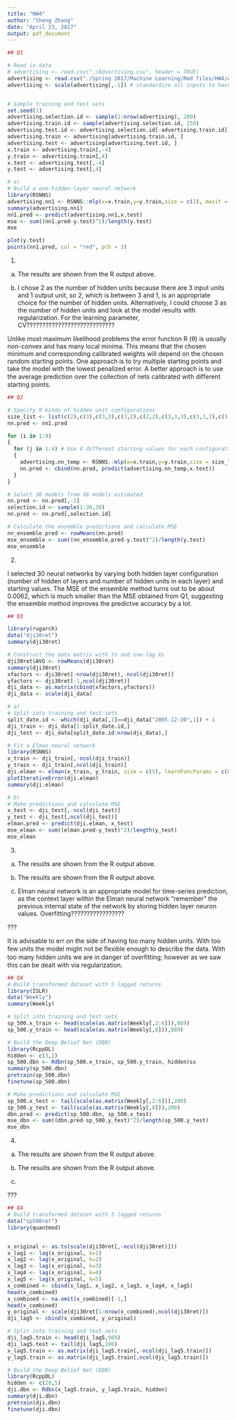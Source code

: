 ```yaml
---
title: "HW4"
author: "Sheng Zhang"
date: "April 23, 2017"
output: pdf_document
---
```


```r

## Q1

# Read in data
# advertising <- read.csv("./Advertising.csv", header = TRUE)
advertising <- read.csv("./Spring 2017/Machine Learning/Rmd files/HW4/Advertising.csv", header = TRUE)
advertising <- scale(advertising[,-1]) # standardize all inputs to have zero mean and unit variance


# Sample training and test sets
set.seed(1)
advertising.selection.id <- sample(1:nrow(advertising), 200)
advertising.train.id <- sample(advertising.selection.id, 150)
advertising.test.id <- advertising.selection.id[-advertising.train.id]
advertising.train <- advertising[advertising.train.id, ]
advertising.test <- advertising[advertising.test.id, ]
x.train <- advertising.train[,-4]
y.train <- advertising.train[,4]
x.test <- advertising.test[,-4]
y.test <- advertising.test[,4]

# a)
# Build a one-hidden-layer neural network
library(RSNNS)
advertising.nn1 <- RSNNS::mlp(x=x.train,y=y.train,size = c(2), maxit = 10000, learnFuncParams = 0.01, linOut = TRUE )
summary(advertising.nn1)
nn1.pred <- predict(advertising.nn1,x.test)
mse <- sum((nn1.pred-y.test)^2)/length(y.test)
mse

plot(y.test)
points(nn1.pred, col = "red", pch = 3)

```

1)

a) The results are shown from the R output above.

b) I chose 2 as the number of hidden units because there are 3 input units and 1 output unit, so 2, which is between 3 and 1, is an appropriate choice for the number of hidden units. Alternatively, I could choose 3 as the number of hidden units and look at the model results with regularization. For the learning parameter, CV????????????????????????????


Unlike most maximum likelihood problems the error function R (θ) is usually non-convex and has many local minima. This means that the chosen minimum and corresponding calibrated weights will depend on the chosen random starting points.
One approach is to try multiple starting points and take the model with the lowest penalized error.
A better approach is to use the average prediction over the collection of nets calibrated with diﬀerent starting points.


```r

## Q2

# Specify 9 kinds of hidden unit configurations
size_list <- list(c(2),c(3),c(3,3),c(3,2),c(2,2),c(3,3,3),c(3,3,2),c(3,2,2),c(2,2,2))
nn.pred <- nn1.pred

for (i in 1:9)
{
  for (j in 1:4) # Use 4 different starting values for each configuration
  {
    advertising.nn_temp <- RSNNS::mlp(x=x.train,y=y.train,size = size_list[[i]], maxit = 10000, learnFuncParams = 0.01, linOut = TRUE )
    nn.pred <- cbind(nn.pred, predict(advertising.nn_temp,x.test))
  }
}

# Select 30 models from 36 models estimated
nn.pred <- nn.pred[,-1]
selection.id <- sample(1:36,30)
nn.pred <- nn.pred[,selection.id]

# Calculate the ensemble predictions and calculate MSE
nn_ensemble.pred <- rowMeans(nn.pred)
mse_ensemble <- sum((nn_ensemble.pred-y.test)^2)/length(y.test)
mse_ensemble

```

2)

I selected 30 neural networks by varying both hidden layer configuration (number of hidden of layers and number of hidden units in each layer) and starting values. The MSE of the ensemble method turns out to be about 0.0062, which is much smaller than the MSE obtained from Q1, suggesting the ensemble method improves the predictve accuracy by a lot.


```r

## Q3

library(rugarch)
data("dji30ret")
summary(dji30ret)

# Construct the data matrix with Ys and one-lag Xs
dji30ret$AVG <- rowMeans(dji30ret)
summary(dji30ret)
xfactors <- dji30ret[-nrow(dji30ret),-ncol(dji30ret)]
yfactors <- dji30ret[-1,ncol(dji30ret)]
dji_data <- as.matrix(cbind(xfactors,yfactors))
dji_data <- scale(dji_data)

# a)
# Split into training and test sets
split_date.id <- which(dji_data[,1]==dji_data["2005-12-30",1]) + 1
dji_train <- dji_data[1:split_date.id,]
dji_test <- dji_data[split_date.id:nrow(dji_data),]

# Fit a Elman neural network
library(RSNNS)
x_train <- dji_train[,-ncol(dji_train)]
y_train <- dji_train[,ncol(dji_train)]
dji.elman <- elman(x_train, y_train, size = c(5), learnFuncParams = c(0.1), maxit = 1000)
plotIterativeError(dji.elman)
summary(dji.elman)

# b)
# Make predictions and calculate MSE
x_test <- dji_test[,-ncol(dji_test)]
y_test <- dji_test[,ncol(dji_test)]
elman.pred <- predict(dji.elman, x_test)
mse_elman <- sum((elman.pred-y_test)^2)/length(y_test)
mse_elman

```

3)

a) The results are shown from the R output above.

b) The results are shown from the R output above.

c) Elman neural network is an appropriate model for time-series prediction, as the context layer within the Elman neural network "remember" the previous internal state of the network by storing hidden layer neuron values. Overfitting?????????????????

???

It is advisable to err on the side of having too many hidden units. With too few units the model might not be ﬂexible enough to describe the data. With too many hidden units we are in danger of overﬁtting; however as we saw this can be dealt with via regularization.



```r

## Q4
# Build transformed dataset with 5 lagged returns
library(ISLR)
data("Weekly")
summary(Weekly)

# Split into training and test sets
sp_500.x_train <- head(scale(as.matrix(Weekly[,2:6])),889)
sp_500.y_train <- head(scale(as.matrix(Weekly[,8])),889)

# Build the Deep Belief Net (DBN)
library(RcppDL)
hidden <- c(3,2)
sp_500.dbn <- Rdbn(sp_500.x_train, sp_500.y_train, hidden)ss
summary(sp_500.dbn)
pretrain(sp_500.dbn)
finetune(sp_500.dbn)

# Make predictions and calculate MSE
sp_500.x_test <- tail(scale(as.matrix(Weekly[,2:6])),200)
sp_500.y_test <- tail(scale(as.matrix(Weekly[,8])),200)
dbn.pred <- predict(sp_500.dbn, sp_500.x_test)
mse_dbn <- sum((dbn.pred-sp_500.y_test)^2)/length(sp_500.y_test)
mse_dbn

```

4) 

a) The results are shown from the R output above.

b) The results are shown from the R output above.

c) 

???







```r

## Q4
# Build transformed dataset with 5 lagged returns
data("sp500ret")
library(quantmod)


x_original <- as.ts(scale(dji30ret[,-ncol(dji30ret)]))
x_lag1 <- lag(x_original, k=1)
x_lag2 <- lag(x_original, k=2)
x_lag3 <- lag(x_original, k=3)
x_lag4 <- lag(x_original, k=4)
x_lag5 <- lag(x_original, k=5)
x_combined <- cbind(x_lag1, x_lag2, x_lag3, x_lag4, x_lag5)
head(x_combined)
x_combined <- na.omit(x_combined)[-1,]
head(x_combined)
y_original <- scale(dji30ret[1:nrow(x_combined),ncol(dji30ret)])
dji_lag5 <- cbind(x_combined, y_original)

# Split into training and test sets
dji_lag5.train <- head(dji_lag5,989)
dji_lag5.test <- tail(dji_lag5,200)
x_lag5.train <- as.matrix(dji_lag5.train[,-ncol(dji_lag5.train)])
y_lag5.train <- as.matrix(dji_lag5.train[,ncol(dji_lag5.train)])

# Build the Deep Belief Net (DBN)
library(RcppDL)
hidden <- c(20,5)
dji.dbn <- Rdbn(x_lag5.train, y_lag5.train, hidden)
summary(dji.dbn)
pretrain(dji.dbn)
finetune(dji.dbn)

```
